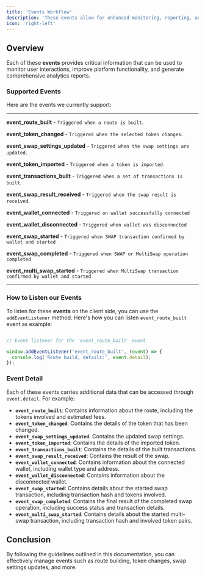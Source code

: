 ```yaml
---
title: 'Events Workflow'
description: 'These events allow for enhanced monitoring, reporting, and analytics.'
icon: 'right-left'
---
```


## Overview

Each of these **events** provides critical information that can be used to monitor user interactions, improve platform functionality, and generate comprehensive analytics reports.

### Supported Events

Here are the events we currently support:

---

****event_route_built**** - ``Triggered when a route is built``.

****event_token_changed**** - ``Triggered when the selected token changes``.

****event_swap_settings_updated**** - ``Triggered when the swap settings are updated``.

****event_token_imported**** - ``Triggered when a token is imported``.

****event_transactions_built**** - ``Triggered when a set of transactions is built``.

****event_swap_result_received**** - ``Triggered when the swap result is received``.

****event_wallet_connected**** - ``Triggered on wallet successfully connected``

****event_wallet_disconnected**** - ``Triggered when wallet was disconnected``

****event_swap_started**** - ``Triggered when SWAP transaction confirmed by wallet and started``

****event_swap_completed**** - ``Triggered when SWAP or MultiSwap operation completed``

****event_multi_swap_started**** - ``Triggered when MultiSwap transaction confirmed by wallet and started``

---

### How to Listen our Events

To listen for these **events** on the client side, you can use the `addEventListener` method. Here's how you can listen `event_route_built` event as example:

```typescript

// Event listener for the 'event_route_built' event

window.addEventListener('event_route_built', (event) => {
  console.log('Route build, details:', event.detail);
});

```

### Event Detail

Each of these events carries additional data that can be accessed through `event.detail`. For example:

- **`event_route_built`**: Contains information about the route, including the tokens involved and estimated fees.
- **`event_token_changed`**: Contains the details of the token that has been changed.
- **`event_swap_settings_updated`**: Contains the updated swap settings.
- **`event_token_imported`**: Contains the details of the imported token.
- **`event_transactions_built`**: Contains the details of the built transactions.
- **`event_swap_result_received`**: Contains the result of the swap.
- **`event_wallet_connected`**: Contains information about the connected wallet, including wallet type and address.
- **`event_wallet_disconnected`**: Contains information about the disconnected wallet.
- **`event_swap_started`**: Contains details about the started swap transaction, including transaction hash and tokens involved.
- **`event_swap_completed`**: Contains the final result of the completed swap operation, including success status and transaction details.
- **`event_multi_swap_started`**: Contains details about the started multi-swap transaction, including transaction hash and involved token pairs.

## Conclusion


By following the guidelines outlined in this documentation, you can effectively manage events such as route building, token changes, swap settings updates, and more.
